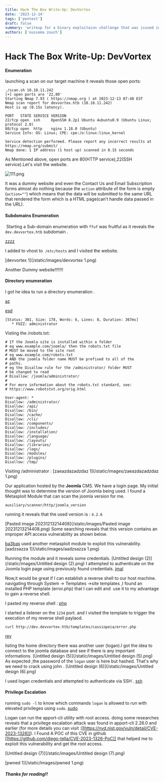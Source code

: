 ```yaml
---
title: Hack The Box Write-Up: DevVortex
date: '2023-12-14'
tags: ['pentest']
draft: false
summary: 'writeup for a binary exploitaion challenge that was issued in the jingle bell CTF (format-string vulnerability).'
authors: ['oussema zouch']
---
```


# Hack The Box Write-Up: DevVortex 

#### Enumeration 
launching a scan on our target machine it reveals those open ports:

```
./scan.sh 10.10.11.242
[+] open ports are '22,80' 
Starting Nmap 7.93 ( https://nmap.org ) at 2023-12-13 07:48 EST
Nmap scan report for devvortex.htb (10.10.11.242)
Host is up (0.15s latency).

PORT   STATE SERVICE VERSION
22/tcp open  ssh     OpenSSH 8.2p1 Ubuntu 4ubuntu0.9 (Ubuntu Linux; protocol 2.0)
80/tcp open  http    nginx 1.18.0 (Ubuntu)
Service Info: OS: Linux; CPE: cpe:/o:linux:linux_kernel

Service detection performed. Please report any incorrect results at https://nmap.org/submit/ .
Nmap done: 1 IP address (1 host up) scanned in 8.15 seconds

```

As Mentioned above, open ports are 80(HTTP service),22(SSH service).Let's visit the website. 

![111.png](/static/images/111.png)

It was a dummy website and even the  Contact Us and Email Subscription forms almost  do nothing because  the  `action` attribute of the form is empty (`action=""`) which means that the data will be submitted to the same URL that rendered the form which is a HTML page(can’t handle data passed in the URL).

#### Subdomains Enumeration
 Starting a Sub-domain enumeration with `ffuf`  was fruitful as it reveals the `dev.devvortex.htb` subdomain . 


[zzzz](/static/images/zzzz.png)


I added to vhost to  `/etc/hosts` and I visited the website.

[devvortex 1](/static/images/devvortex 1.png)


Another Dummy website!!!!!!!
#### Directory enumeration
I got he idea to run a directory enumeration .

[az](/static/images/az.png)


[esd](/static/images/esd.png)


 ```
 [Status: 301, Size: 178, Words: 6, Lines: 8, Duration: 367ms]
    * FUZZ: administrator

```
Visting  the /robots.txt: 

```
# If the Joomla site is installed within a folder
# eg www.example.com/joomla/ then the robots.txt file
# MUST be moved to the site root
# eg www.example.com/robots.txt
# AND the joomla folder name MUST be prefixed to all of the
# paths.
# eg the Disallow rule for the /administrator/ folder MUST
# be changed to read
# Disallow: /joomla/administrator/
#
# For more information about the robots.txt standard, see:
# https://www.robotstxt.org/orig.html

User-agent: *
Disallow: /administrator/
Disallow: /api/
Disallow: /bin/
Disallow: /cache/
Disallow: /cli/
Disallow: /components/
Disallow: /includes/
Disallow: /installation/
Disallow: /language/
Disallow: /layouts/
Disallow: /libraries/
Disallow: /logs/
Disallow: /modules/
Disallow: /plugins/
Disallow: /tmp/
```
Visiting /administrator :
[zaeazdazadzdaz 1](/static/images/zaeazdazadzdaz 1.png)

Our application hosted by the **Joomla** CMS. We have  a login page. My initial thought was to determine the version of Joomla being used. I found a Metasploit Module that can scan the joomla version for me. 

```
auxiliary/scanner/http/joomla_version
```
running it reveals that the used version is : `4.2.6`

[Pasted image 20231213214408](/static/images/Pasted image 20231213214408.png)
 Some searching reveals that this version contains an improper API access vulnerability as shown below.  

[ba3bas](/static/images/ba3bas.png)
used another metasploit module to exploit this  vulnerability.
[aadzsazza 1](/static/images/aadzsazza 1.png)

Running the module and it reveals some credentials. 
[Untitled design (2)](/static/images/Untitled design (2).png)
I attempted to authenticate on the Joomla login page using previously found credentials.
[jmal](/static/images/jmal.png)

Now,it would be great if  I can  establish a reverse shell to our host machine.
navigating through System -> Templates ->site templates ,I found an installed PHP template (error.php) that I can edit and  use it to my advantage to gain a reverse shell.

I pasted my reverse shell :
[php](/static/images/php.png)

I started a listener on the `1234` port. and I visited the template to trigger the execution of my reverse shell paylaod.

```
curl http://dev.devvortex.htb/templates/cassiopeia/error.php
```
[rev](/static/images/rev.png)

listing the home directory there was another user (logan).I got the idea to connect to the joomla  database and see if there is any important informations.
[Untitled design (5)](/static/images/Untitled design (5).png)
As expected ,the password of the `logan` user is here but hashed. That's why we need to crack  using john . 
[Untitled design (6)](/static/images/Untitled design (6).png)


I used  logan  credentials and attempted to  authenticate via SSH .
[ssh](/static/images/ssh.png)

#### Privilege Escalation

running `sudo -l` to know which commands `logan` is   allowed to run with elevated privileges using `sudo`.
[sudo](/static/images/sudo.png)

Logan can run  the apport-cli utility with root access.
doing some researches reveals that a privilege escalation attack was found in apport-cli 2.26.0 and earlier (for more details you can visit :[[https://nvd.nist.gov/vuln/detail/CVE-2023-1326]]).
I Found A  POC of this CVE in github [[https://github.com/diego-tella/CVE-2023-1326-PoC]] that helped me to exploit this vulnerability and  get the root access.

[Untitled design (7)](/static/images/Untitled design (7).png)




[pwned 1](/static/images/pwned 1.png)


##### Thanks for reading!!